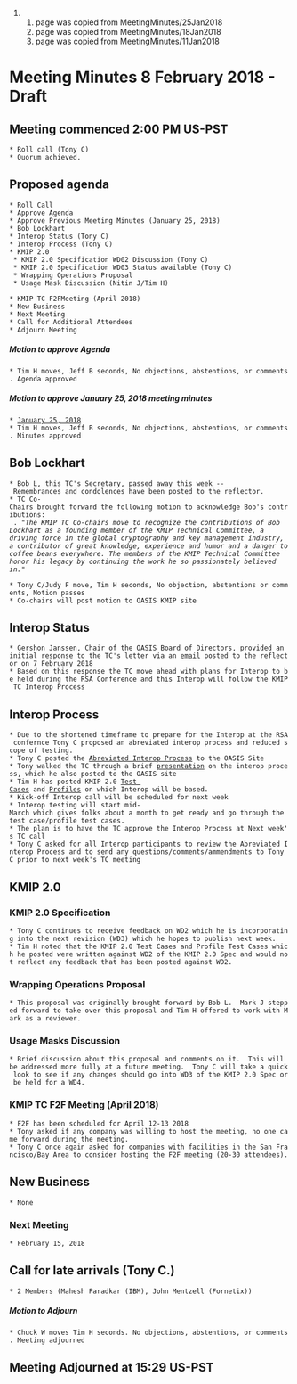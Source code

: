 ## page was copied from MeetingMinutes/25Jan2018
## page was copied from MeetingMinutes/18Jan2018
## page was copied from MeetingMinutes/11Jan2018
= Meeting Minutes 8 February 2018 - Draft =
== Meeting commenced 2:00 PM US-PST ==
 * Roll call (Tony C)
 * Quorum achieved.

== Proposed agenda ==
 * Roll Call
 * Approve Agenda
 * Approve Previous Meeting Minutes (January 25, 2018)
 * Bob Lockhart
 * Interop Status (Tony C)
 * Interop Process (Tony C)
 * KMIP 2.0
  * KMIP 2.0 Specification WD02 Discussion (Tony C)
  * KMIP 2.0 Specification WD03 Status available (Tony C)
  * Wrapping Operations Proposal
  * Usage Mask Discussion (Nitin J/Tim H)

 * KMIP TC F2FMeeting (April 2018)
 * New Business
 * Next Meeting
 * Call for Additional Attendees
 * Adjourn Meeting

===== Motion to approve Agenda =====
 * Tim H moves, Jeff B seconds, No objections, abstentions, or comments. Agenda approved

===== Motion to approve January 25, 2018 meeting minutes =====
 * [[https://wiki.oasis-open.org/kmip/MeetingMinutes/25Jan2018|January 25, 2018]]
 * Tim H moves, Jeff B seconds, No objections, abstentions, or comments. Minutes approved

== Bob Lockhart ==
 * Bob L, this TC's Secretary, passed away this week -- Remembrances and condolences have been posted to the reflector.
 * TC Co-Chairs brought forward the following motion to acknowledge Bob's contributions:
  . ''"The KMIP TC Co-chairs move to recognize the contributions of Bob Lockhart as a founding member of the KMIP Technical Committee, a driving force in the global cryptography and key management industry, a contributor of great knowledge, experience and humor and a danger to coffee beans everywhere. The members of the KMIP Technical Committee honor his legacy by continuing the work he so passionately believed in."''

 * Tony C/Judy F move, Tim H seconds, No objection, abstentions or comments, Motion passes
 * Co-chairs will post motion to OASIS KMIP site

== Interop Status ==
 * Gershon Janssen, Chair of the OASIS Board of Directors, provided an initial response to the TC's letter via an [[https://www.oasis-open.org/apps/org/workgroup/kmip/email/archives/201802/msg00000.html|email]] posted to the reflector on 7 February 2018
 * Based on this response the TC move ahead with plans for Interop to be held during the RSA Conference and this Interop will follow the KMIP TC Interop Process

== Interop Process ==
 * Due to the shortened timeframe to prepare for the Interop at the RSA confernce Tony C proposed an abreviated interop process and reduced scope of testing.
 * Tony C posted the [[https://www.oasis-open.org/apps/org/workgroup/kmip/download.php/62471|Abreviated Interop Process]] to the OASIS Site
 * Tony walked the TC through a brief [[https://www.oasis-open.org/apps/org/workgroup/kmip/download.php/62472|presentation]] on the interop process, which he also posted to the OASIS site
 * Tim H has posted KMIP 2.0 [[https://www.oasis-open.org/apps/org/workgroup/kmip/download.php/62469|Test Cases]] and [[https://www.oasis-open.org/apps/org/workgroup/kmip/download.php/62470|Profiles]] on which Interop will be based.
 * Kick-off Interop call will be scheduled for next week
 * Interop testing will start mid-March which gives folks about a month to get ready and go through the test case/profile test cases.
 * The plan is to have the TC approve the Interop Process at Next week's TC call
 * Tony C asked for all Interop participants to review the Abreviated Interop Process and to send any questions/comments/ammendments to Tony C prior to next week's TC meeting

== KMIP 2.0 ==
=== KMIP 2.0 Specification ===
 * Tony C continues to receive feedback on WD2 which he is incorporating into the next revision (WD3) which he hopes to publish next week.
 * Tim H noted that the KMIP 2.0 Test Cases and Profile Test Cases which he posted were written against WD2 of the KMIP 2.0 Spec and would not reflect any feedback that has been posted against WD2.

=== Wrapping Operations Proposal ===
 * This proposal was originally brought forward by Bob L.  Mark J stepped forward to take over this proposal and Tim H offered to work with Mark as a reviewer.

=== Usage Masks Discussion ===
 * Brief discussion about this proposal and comments on it.  This will be addressed more fully at a future meeting.  Tony C will take a quick look to see if any changes should go into WD3 of the KMIP 2.0 Spec or be held for a WD4.

=== KMIP TC F2F Meeting (April 2018) ===
 * F2F has been scheduled for April 12-13 2018
 * Tony asked if any company was willing to host the meeting, no one came forward during the meeting.
 * Tony C once again asked for companies with facilities in the San Francisco/Bay Area to consider hosting the F2F meeting (20-30 attendees).

== New Business ==
 * None

=== Next Meeting ===
 * February 15, 2018

== Call for late arrivals (Tony C.) ==
 * 2 Members (Mahesh Paradkar (IBM), John Mentzell (Fornetix))

===== Motion to Adjourn =====
 * Chuck W moves Tim H seconds. No objections, abstentions, or comments. Meeting adjourned

== Meeting Adjourned at 15:29 US-PST ==
